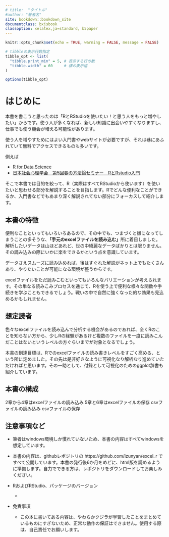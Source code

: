 ```yaml
---
# title:  "タイトル"
#author: "著者名"
site: bookdown::bookdown_site
documentclass: bxjsbook
classoption: xelatex,ja=standard, b5paper
---
```


```r
knitr::opts_chunk$set(echo = TRUE, warning = FALSE, message = FALSE)

# tibbleの表示行数指定
tibble_opt <- list(
  "tibble.print_min" = 5, # 表示する行の数
  "tibble.width" = 60     # 横の表示幅
)

options(tibble_opt)

```

# はじめに {-#hajimeni}


本書を書こうと思ったのは「RとRStudioを使いたい！と思う人をもっと増やしたい」からです。使う人が多くなれば、新しい知識に出会いやすくなりますし、仕事でも使う機会が増える可能性があります。

使う人を増やすためにはよい入門書やwebサイトが必要ですが、それは巷にあふれていて無料でアクセスできるものも多いです。

例えば

 * [R for Data Science](https://r4ds.had.co.nz/)  
 * [日本社会心理学会　第5回春の方法論セミナー　RとRstudio入門](https://kazutan.github.io/JSSP2018_spring/index.html)  
 

そこで本書では目的を絞って、R（実際はすべてRStudioから使います）を使いたいと思わせる部分を解説することを目指します。Rでどんな便利なことができるか、入門書などでもあまり深く解説されてない部分にフォーカスして紹介します。



## 本書の特徴 {-}
便利なことといってもいろいろあるので、その中でも、つまづくと嫌になってしまうことの多そうな、**「手元のexcelファイルを読み込む」**所に着目しました。解析したいデータは山ほどあれど、世の中綺麗なデータばかりとは限りません。その読み込みの際にいかに楽をできるかという点を意識しています。

データさえスムーズに読み込めれば、後はすぐれた解説がネット上でもたくさんあり、やりたいことが可能になる環境が整うからです。

excelファイルをただ読みこむといってもいろんなバリエーションが考えられます。その単なる読みこみプロセスを通じて、Rを使う上で便利な様々な関数や手続きを学ぶこともできるでしょう。戦いの中で自然に強くなった的な効果も見込めるかもしれません。

## 想定読者 {-}
色々なexcelファイルを読み込んで分析する機会があるのであれば、全くRのことを知らない方から、少しRの経験があるけど複数のファイルを一度に読みこんだことはないというレベルの方ぐらいまでが対象となるでしょう。

本書の到達目標は、Rでのexcelファイルの読み書きレベルをすごく高める、という所に定めました。その先は是非好きなように可視化なり解析なり進めていただければと思います。その一助として、付録として可視化のためのggplot辞書も紹介しています。

## 本書の構成 {-}
2章から4章はexcelファイルの読み込み
5章と6章はexcelファイルの保存
csvファイルの読み込み
csvファイルの保存

## 注意事項など {-}
* 筆者はwindows環境しか慣れていないため、本書の内容はすべてwindowsを想定しています。

* 本書の内容は、githubレポジトリの https://github.com/izunyan/excel_r ですべて公開しています。本書の発行後6か月をめどに、html版を読めるように準備します。自力でできる方は、レポジトリをダウンロードしてお楽しみください。 
* RおよびRStudio、パッケージのバージョン
  + 


* 免責事項
  + この本に書いてある内容は、やわらかクジラが学習したことをまとめているものにすぎないため、正常な動作の保証はできません。使用する際は、自己責任でお願いします。 

